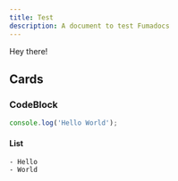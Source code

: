 ```yaml
---
title: Test
description: A document to test Fumadocs
---
```


Hey there!

## Cards

<Cards>
  <Card title="Learn more about Next.js" href="https://nextjs.org/docs" />
  <Card title="Learn more about Fumadocs" href="https://fumadocs.vercel.app" />
</Cards>

### CodeBlock

```js
console.log('Hello World');
```

#### List
```
- Hello
- World
```
